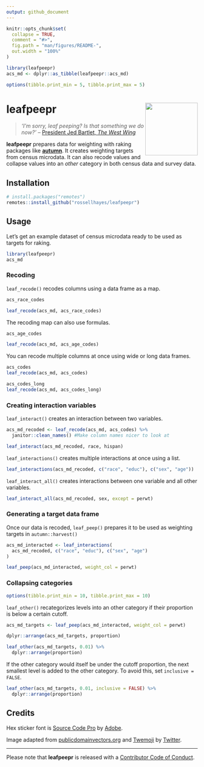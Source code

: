 ```yaml
---
output: github_document
---
```


<!-- README.md is generated from README.Rmd. Please edit that file -->

```r
knitr::opts_chunk$set(
  collapse = TRUE,
  comment = "#>",
  fig.path = "man/figures/README-",
  out.width = "100%"
)

library(leafpeepr)
acs_md <- dplyr::as_tibble(leafpeepr::acs_md)

options(tibble.print_min = 5, tibble.print_max = 5)
```

# leafpeepr <img src="man/figures/logo.png?raw=TRUE" align="right" height="138" />

<!-- badges: start -->
<!-- badges: end -->

> *'I'm sorry, leaf peeping? Is that something we do now?'*
> -- [President Jed Bartlet, *The West Wing*](https://youtube.com/watch?v=0gL3Jh_-cpw)

**leafpeepr** prepares data for weighting with raking packages like [**autumn**](https://github.com/aaronrudkin/autumn).
It creates weighting targets from census microdata.
It can also recode values and collapse values into an *other* category in both census data and survey data. 

## Installation

```r
# install.packages("remotes")
remotes::install_github("rossellhayes/leafpeepr")
```

## Usage

Let's get an example dataset of census microdata ready to be used as targets for raking.

```r
library(leafpeepr)
acs_md
```

### Recoding

`leaf_recode()` recodes columns using a data frame as a map.

```r
acs_race_codes

leaf_recode(acs_md, acs_race_codes)
```

The recoding map can also use formulas.

```r
acs_age_codes

leaf_recode(acs_md, acs_age_codes)
```


You can recode multiple columns at once using wide or long data frames.

```r
acs_codes
leaf_recode(acs_md, acs_codes)

acs_codes_long
leaf_recode(acs_md, acs_codes_long)
```

### Creating interaction variables

`leaf_interact()` creates an interaction between two variables.

```r
acs_md_recoded <- leaf_recode(acs_md, acs_codes) %>% 
  janitor::clean_names() #Make column names nicer to look at

leaf_interact(acs_md_recoded, race, hispan)
```

`leaf_interactions()` creates multiple interactions at once using a list.

```r
leaf_interactions(acs_md_recoded, c("race", "educ"), c("sex", "age"))
```

`leaf_interact_all()` creates interactions between one variable and all other variables.

```r
leaf_interact_all(acs_md_recoded, sex, except = perwt)
```


### Generating a target data frame

Once our data is recoded, `leaf_peep()` prepares it to be used as weighting targets in `autumn::harvest()`

```r
acs_md_interacted <- leaf_interactions(
  acs_md_recoded, c("race", "educ"), c("sex", "age")
)

leaf_peep(acs_md_interacted, weight_col = perwt)
```

### Collapsing categories

```r
options(tibble.print_min = 10, tibble.print_max = 10)
```

`leaf_other()` recategorizes levels into an other category if their proportion is below a certain cutoff.

```r
acs_md_targets <- leaf_peep(acs_md_interacted, weight_col = perwt)

dplyr::arrange(acs_md_targets, proportion)

leaf_other(acs_md_targets, 0.01) %>% 
  dplyr::arrange(proportion)
```

If the other category would itself be under the cutoff proportion, the next smallest level is added to the other category.
To avoid this, set `inclusive = FALSE`.

```r
leaf_other(acs_md_targets, 0.01, inclusive = FALSE) %>% 
  dplyr::arrange(proportion)
```

## Credits

Hex sticker font is [Source Code Pro](https://github.com/adobe-fonts/source-code-pro) by [Adobe](https://adobe.com).

Image adapted from [publicdomainvectors.org](https://publicdomainvectors.org/en/free-clipart/Autumn-leaves-vector-background/64717.html) and [Twemoji](https://github.com/twitter/twemoji) by [Twitter](https://twitter.com).

---

Please note that **leafpeepr** is released with a
[Contributor Code of Conduct](https://www.contributor-covenant.org/version/2/0/code_of_conduct/).
